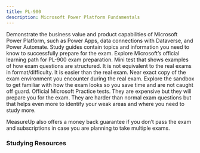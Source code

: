 ```yaml
---
title: PL-900
description: Microsoft Power Platform Fundamentals
---
```



<Card title="Get Started" icon="star"> 
  <LinkCard title="Exam PL-900: Microsoft Power Platform Fundamentals" href="https://learn.microsoft.com/en-us/credentials/certifications/power-platform-fundamentals/?WT.mc_id=studentamb_165290" target="_blank"/>
      Demonstrate the business value and product capabilities of Microsoft Power Platform, such as Power Apps, data connections with Dataverse, and Power Automate.
  <LinkCard title="PL-900 Study Guide" href="https://learn.microsoft.com/en-us/credentials/certifications/resources/study-guides/pl-900?WT.mc_id=studentamb_165290" target="_blank"/>
      Study guides contain topics and information you need to know to successfully prepare for the exam.
  <LinkCard title="Microsoft Learn" href="https://learn.microsoft.com/en-us/training/courses/pl-900t00?WT.mc_id=studentamb_165290" target="_blank"/>
      Explore Microsoft’s official learning path for PL-900 exam preparation.
  <LinkCard title="Practice Assessment" href="https://learn.microsoft.com/en-us/certifications/exams/pl-900/practice/assessment?assessment-type=practice&assessmentId=34&WT.mc_id=studentamb_165290" target="_blank"/>
      Mini test that shows examples of how exam questions are structured. It is not equivalent to the real exams in format/difficulty. It is easier than the real exam.
  <LinkCard title="Exam Sandbox" href="https://aka.ms/examdemo" target="_blank"/>
      Near exact copy of the exam environment you encounter during the real exam. Explore the sandbox to get familiar with how the exam looks so you save time and are not caught off guard.
</Card>

<Card title="MeasureUp Practice Tests" icon="open-book"> 
  <LinkCard title="MeasureUp Practice Test" href="https://www.measureup.com/microsoft-practice-test-pl-900-microsoft-power-platform-fundamentals.html#u44" target="_blank"/>
  <LinkCard title="MeasureUp Subscriptions" href="https://www.measureup.com/subscription-plans-for-individuals#u44" target="_blank"/>
      Official Microsoft Practice tests. They are expensive but they will prepare you for the exam. They are harder than normal exam questions but that helps 
      even more to identify your weak areas and where you need to study more. 

MeasureUp also offers a money back guarantee if you don’t pass the exam and subscriptions in case you are planning to take multiple exams. 
</Card>

### Studying Resources

<Tabs>

  <TabItem label="Text">
  <CardGrid>
    <LinkCard title="Microsoft Learn" href="https://learn.microsoft.com/en-us/training/courses/pl-900t00?WT.mc_id=studentamb_165290" target="_blank"/>
  </CardGrid>
  </TabItem>

  <TabItem label="Videos">
  <CardGrid>
    <LinkCard title="freeCodeCamp.org PL-900 Course" href="https://www.youtube.com/watch?v=ZTPcRWK0ytE" target="_blank"/>
    <LinkCard title="John Savill PL-900 Study Cram" href="https://www.youtube.com/watch?v=lbPHM-MiEUA" target="_blank"/>
    <LinkCard title="A Guide To Cloud" href="https://www.youtube.com/playlist?list=PLhLKc18P9YOAw_Iuo68yy47_HDoH7AT1N" target="_blank"/>
    <LinkCard title="Microsoft Virtual Training Day - Power Platform Fundamentals" href="https://events.microsoft.com/en-us/allevents/?language=English&clientTimeZone=1&search=Microsoft%20Power%20Platform%20Virtual%20Training%20Day:%20Fundamentals" target="_blank"/>
  </CardGrid>
  </TabItem>

  <TabItem label="Tests">
  <CardGrid>
    <LinkCard title="Microsoft Learn Practice Assessment" href="https://learn.microsoft.com/en-us/certifications/exams/pl-900/practice/assessment?assessment-type=practice&assessmentId=34&WT.mc_id=studentamb_165290" target="_blank"/>
    <LinkCard title="MeasureUp Practice Tests" href="https://www.measureup.com/microsoft-practice-test-pl-900-microsoft-power-platform-fundamentals.html#u44" target="_blank"/>
  </CardGrid>
  </TabItem>

  <TabItem label="Paid">
  <CardGrid>
</CardGrid>
  </TabItem>

  <TabItem label="Misc">
  <CardGrid>
  </CardGrid>
  </TabItem>
</Tabs>
